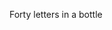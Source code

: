 For<span className='highlight'>t</span>y le<span className='highlight'>tt</span>ers in a bo<span className='highlight'>tt</span>le
